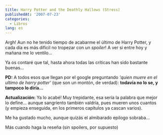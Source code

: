 ```yaml
---
title: Harry Potter and the Deathly Hallows (Stress)
publishedAt: '2007-07-23'
categories:
  - Libros
lang: es
---
```


Argh! Aun no he tenido tiempo de acabarme el último de Harry Potter, y cada día es más difícil no tropezar con un _spoiler_! A ver si entre hoy y mañana me lo ventilo...

Ya os contaré que tal, hasta ahora todas las críticas han sido bastante buenas...

**PD:** A todos esos que llegan por el google preguntando _'quien muere en el ultimo de harry potter'_ (que son un montón, de verdad): **todavía no lo se, y tampoco lo diría...**

**Actualización:** Ya lo acabé! Muy trepidante, esa sería la palabra que mejor lo define... aunque sangriento también valdría, pues mueren unos cuantos (y empieza enseguida, en los primeros capítulos ya cascan varios).

Me ha gustado mucho, aunque quizás el almibarado epilogo sobraba...

Más cuando haga la reseña (sin spoilers, por supuesto)
